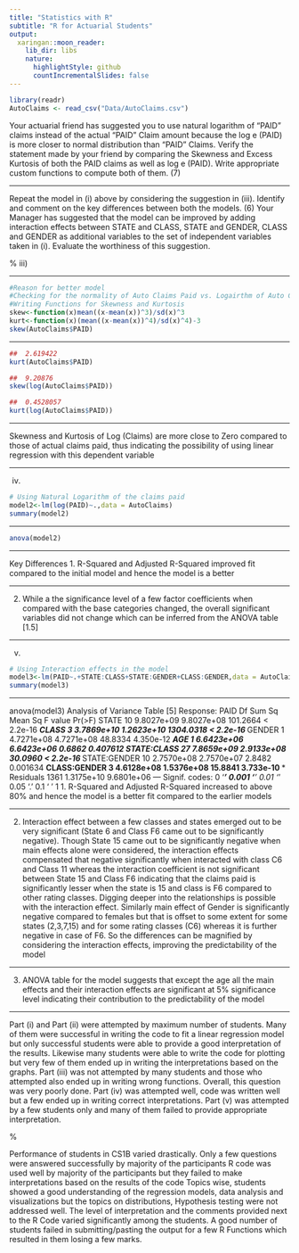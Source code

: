 ```yaml
---
title: "Statistics with R"
subtitle: "R for Actuarial Students"
output:
  xaringan::moon_reader:
    lib_dir: libs
    nature:
      highlightStyle: github
      countIncrementalSlides: false
---
```




```r
library(readr)
AutoClaims <- read_csv("Data/AutoClaims.csv")
``` 

Your actuarial friend has suggested you to use natural logarithm of “PAID” claims instead of the actual “PAID” Claim amount because the log e (PAID) is more closer to
normal distribution than “PAID” Claims. Verify the statement made by your friend by comparing the Skewness and Excess Kurtosis of both the PAID claims as well as
log e (PAID). Write appropriate custom functions to compute both of them. (7)


---

Repeat the model in (i) above by considering the suggestion in (iii). Identify and comment on the key differences between both the models. (6)
Your Manager has suggested that the model can be improved by adding interaction effects between STATE and CLASS, STATE and GENDER, CLASS and GENDER
as additional variables to the set of independent variables taken in (i). Evaluate the worthiness of this suggestion.

%
iii)

---


```r
#Reason for better model
#Checking for the normality of Auto Claims Paid vs. Logairthm of Auto Claims Paid
#Writing Functions for Skewness and Kurtosis
skew<-function(x)mean((x-mean(x))^3)/sd(x)^3
kurt<-function(x)(mean((x-mean(x))^4)/sd(x)^4)-3
skew(AutoClaims$PAID)
``` 


---

```r
##  2.619422
kurt(AutoClaims$PAID)
``` 


```r
##  9.20876
skew(log(AutoClaims$PAID))
``` 

```r
##  0.4528057
kurt(log(AutoClaims$PAID))
``` 

---


Skewness and Kurtosis of Log (Claims) are more close to Zero compared to those of actual
claims paid, thus indicating the possibility of using linear regression with this dependent
variable


---

iv)

```r
# Using Natural Logarithm of the claims paid
model2<-lm(log(PAID)~.,data = AutoClaims)
summary(model2)
```


---


```r

anova(model2)
```

---


Key Differences
1. R-Squared and Adjusted R-Squared improved
fit compared to the initial model
and hence the model is a better

---

2. While a the significance level of a few factor coefficients when compared with the
base categories changed, the overall significant variables did not change which can
be inferred from the ANOVA table
[1.5]

---


v)

```r
# Using Interaction effects in the model
model3<-lm(PAID~.+STATE:CLASS+STATE:GENDER+CLASS:GENDER,data = AutoClaims)
summary(model3)
```



---

anova(model3)
Analysis of Variance Table
[5]
Response: PAID
Df Sum Sq Mean Sq F value Pr(>F)
STATE
10 9.8027e+09 9.8027e+08 101.2664 < 2.2e-16 ***
CLASS
3 3.7869e+10 1.2623e+10 1304.0318 < 2.2e-16 ***
GENDER
1 4.7271e+08 4.7271e+08 48.8334 4.350e-12 ***
AGE
1 6.6423e+06 6.6423e+06 0.6862 0.407612
STATE:CLASS 27 7.8659e+09 2.9133e+08 30.0960 < 2.2e-16 ***
STATE:GENDER 10 2.7570e+08 2.7570e+07 2.8482 0.001634 **
CLASS:GENDER 3 4.6128e+08 1.5376e+08 15.8841 3.733e-10 ***
Residuals 1361 1.3175e+10 9.6801e+06
---
Signif. codes: 0 ‘***’ 0.001 ‘**’ 0.01 ‘*’ 0.05 ‘.’ 0.1 ‘ ’ 1
1. R-Squared and Adjusted R-Squared increased to above 80% and hence the model is a
better fit compared to the earlier models

---

2. Interaction effect between a few classes and states emerged out to be very
significant (State 6 and Class F6 came out to be significantly negative). Though State
15 came out to be significantly negative when main effects alone were considered,
the interaction effects compensated that negative significantly when interacted with
class C6 and Class 11 whereas the interaction coefficient is not significant between
State 15 and Class F6 indicating that the claims paid is significantly lesser when the
state is 15 and class is F6 compared to other rating classes. Digging deeper into the
relationships is possible with the interaction effect. Similarly main effect of Gender is
significantly negative compared to females but that is offset to some extent for some
states (2,3,7,15) and for some rating classes (C6) whereas it is further negative in
case of F6. So the differences can be magnified by considering the interaction
effects, improving the predictability of the model


---

3.
ANOVA table for the model suggests that except the age all the main effects and
their interaction effects are significant at 5% significance level
indicating their
contribution to the predictability of the model


---

Part (i) and Part (ii) were attempted by maximum number of students. Many of them
were successful in writing the code to fit a linear regression model but only successful
students were able to provide a good interpretation of the results. Likewise many
students were able to write the code for plotting but very few of them ended up in
writing the interpretations based on the graphs. Part (iii) was not attempted by many
students and those who attempted also ended up in writing wrong functions. Overall,
this question was very poorly done. Part (iv) was attempted well, code was written well
but a few ended up in writing correct interpretations. Part (v) was attempted by a few
students only and many of them failed to provide appropriate interpretation.

%


Performance of students in CS1B varied drastically. Only a few questions were
answered successfully by majority of the participants
R code was used well by majority of the participants but they failed to make
interpretations based on the results of the code
Topics wise, students showed a good understanding of the regression models, data
analysis and visualizations but the topics on distributions, Hypothesis testing were not
addressed well.
The level of interpretation and the comments provided next to the R Code varied
significantly among the students.
A good number of students failed in submitting/pasting the output for a few R
Functions which resulted in them losing a few marks.


